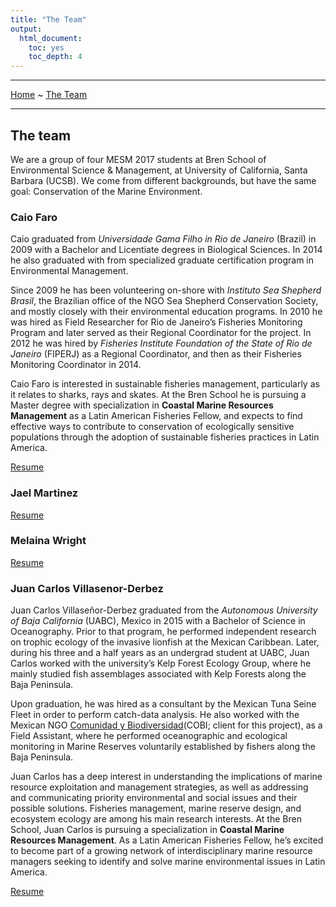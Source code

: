 ```yaml
---
title: "The Team"
output:
  html_document:
    toc: yes
    toc_depth: 4
---
```


__________
[Home](/index.html) ~ [The Team](/team.html)

__________


## The team

We are a group of four MESM 2017 students at Bren School of Environmental Science & Management, at University of California, Santa Barbara (UCSB). We come from different backgrounds, but have the same goal: Conservation of the Marine Environment.

### Caio Faro

Caio graduated from *Universidade Gama Filho in Rio de Janeiro* (Brazil) in 2009 with a Bachelor and Licentiate degrees in Biological Sciences. In 2014 he also graduated with from specialized graduate certification program in Environmental Management.

Since 2009 he has been volunteering on-shore with *Instituto Sea Shepherd Brasil*, the Brazilian office of the NGO Sea Shepherd Conservation Society, and mostly closely with their environmental education programs. In 2010 he was hired as Field Researcher for Rio de Janeiro's Fisheries Monitoring Program and later served as their Regional Coordinator for the project. In 2012 he was hired by *Fisheries Institute Foundation of the State of Rio de Janeiro* (FIPERJ) as a Regional Coordinator, and then as their Fisheries Monitoring Coordinator in 2014.

Caio Faro is interested in sustainable fisheries management, particularly as it relates to sharks, rays and skates. At the Bren School he is pursuing a Master degree with specialization in **Coastal Marine Resources Management** as a Latin American Fisheries Fellow, and expects to find effective ways to contribute to conservation of ecologically sensitive populations through the adoption of sustainable fisheries practices in Latin America.

[Resume](docs/caio.pdf)

### Jael Martinez

[Resume](docs/jael.pdf)

### Melaina Wright

[Resume](docs/melaina.pdf)

### Juan Carlos Villasenor-Derbez

Juan Carlos Villaseñor-Derbez graduated from the *Autonomous University of Baja California* (UABC), Mexico in 2015 with a Bachelor of Science in Oceanography. Prior to that program, he performed independent research on trophic ecology of the invasive lionfish at the Mexican Caribbean. Later, during his three and a half years as an undergrad student at UABC, Juan Carlos worked with the university’s Kelp Forest Ecology Group, where he mainly studied fish assemblages associated with Kelp Forests along the Baja Peninsula.    

Upon graduation, he was hired as a consultant by the Mexican Tuna Seine Fleet in order to perform catch-data analysis. He also worked with the Mexican NGO [Comunidad y Biodiversidad](cobi.org.mx/en)(COBI; client for this project), as a Field Assistant, where he performed oceanographic and ecological monitoring in Marine Reserves voluntarily established by fishers along the Baja Peninsula.  

Juan Carlos has a deep interest in understanding the implications of marine resource exploitation and management strategies, as well as addressing and communicating priority environmental and social issues and their possible solutions. Fisheries management, marine reserve design, and ecosystem ecology are among his main research interests. At the Bren School, Juan Carlos is pursuing a specialization in **Coastal Marine Resources Management**. As a Latin American Fisheries Fellow, he’s excited to become part of a growing network of interdisciplinary marine resource managers seeking to identify and solve marine environmental issues in Latin America.

[Resume](docs/jc.pdf)